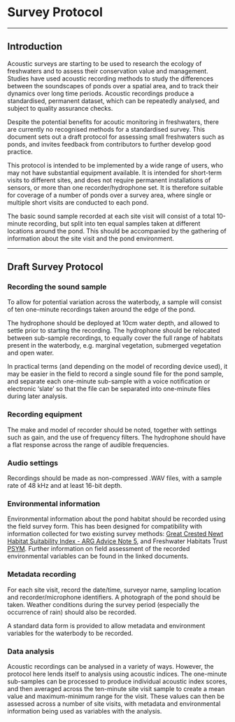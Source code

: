 # Survey Protocol
***

## Introduction

Acoustic surveys are starting to be used to research the ecology of freshwaters and to assess their conservation value and management. Studies have used acoustic recording methods to study the differences between the soundscapes of ponds over a spatial area, and to track their dynamics over long time periods. Acoustic recordings produce a standardised, permanent dataset, which can be repeatedly analysed, and subject to quality assurance checks.

Despite the potential benefits for acoutic monitoring in freshwaters, there are currently no recognised methods for a standardised survey.  This document sets out a draft protocol for assessing small freshwaters such as ponds, and invites feedback from contributors to further develop good practice.

This protocol is intended to be implemented by a wide range of users, who may not have substantial equipment available. It is intended for short-term visits to different sites, and does not require permanent installations of sensors, or more than one recorder/hydrophone set. It is therefore suitable for coverage of a number of ponds over a survey area, where single or multiple short visits are conducted to each pond. 

The basic sound sample recorded at each site visit will consist of a total 10-minute recording, but split into ten equal samples taken at different locations around the pond. This should be accompanied by the gathering of information about the site visit and the pond environment.


***

## Draft Survey Protocol

### Recording the sound sample

To allow for potential variation across the waterbody, a sample will consist of ten one-minute recordings taken around the edge of the pond. 

The hydrophone should be deployed at 10cm water depth, and allowed to settle prior to starting the recording. The hydrophone should  be relocated between sub-sample recordings, to equally cover the full range of habitats present in the waterbody, e.g. marginal vegetation, submerged vegetation and open water.  

In practical terms (and depending on the model of recording device used), it may be easier in the field to record a single sound file for the pond sample, and separate each one-minute sub-sample with a voice notification or electronic 'slate' so that the file can be separated into one-minute files during later analysis.

     

### Recording equipment 

The make and model of recorder should be noted, together with settings such as gain, and the use of frequency filters. The hydrophone should have  a flat response across the range of audible frequencies.   

### Audio settings

Recordings  should be made as non-compressed .WAV files, with a sample rate of 48 kHz and at least 16-bit depth.        

### Environmental information

Environmental information about the pond habitat should be recorded using the field survey form.  This has been designed for compatibility with information collected for two existing survey methods: [Great Crested Newt Habitat Suitability Index - ARG Advice Note 5](https://www.arguk.org/component/docman/?task=doc_download&gid=9&Itemid=10), and Freshwater Habitats Trust [PSYM](https://freshwaterhabitats.org.uk/wp-content/uploads/2019/12/PSYM-MANUAL-AUG-2019.pdf). Further information on field assessment of the recorded environmental variables can be found in the linked documents.

### Metadata recording

For each site visit, record the date/time, surveyor name, sampling  location and recorder/microphone identifiers. A photograph of the pond should be taken. Weather conditions during the survey period (especially the occurrence of rain) should also  be recorded.  

A standard data form is provided to allow metadata and environment variables for the waterbody to be recorded. 

### Data analysis

Acoustic recordings can be analysed in a variety of ways.  However, the protocol here lends itself to analysis using acoustic indices.  The one-minute sub-samples can be processed to produce individual acoustic index scores, and then averaged across the ten-minute site visit sample to create a mean value and maximum-minimum range for the visit. These values can then be assessed across a number of site visits, with metadata and environmental information being used as variables with the analysis.

